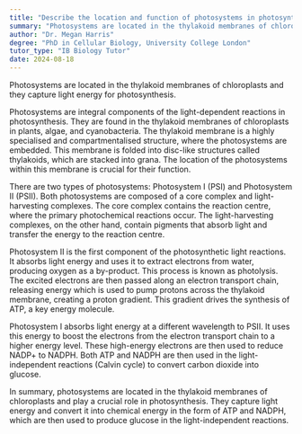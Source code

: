 ```yaml
---
title: "Describe the location and function of photosystems in photosynthesis"
summary: "Photosystems are located in the thylakoid membranes of chloroplasts and they capture light energy for photosynthesis."
author: "Dr. Megan Harris"
degree: "PhD in Cellular Biology, University College London"
tutor_type: "IB Biology Tutor"
date: 2024-08-18
---
```


Photosystems are located in the thylakoid membranes of chloroplasts and they capture light energy for photosynthesis.

Photosystems are integral components of the light-dependent reactions in photosynthesis. They are found in the thylakoid membranes of chloroplasts in plants, algae, and cyanobacteria. The thylakoid membrane is a highly specialised and compartmentalised structure, where the photosystems are embedded. This membrane is folded into disc-like structures called thylakoids, which are stacked into grana. The location of the photosystems within this membrane is crucial for their function.

There are two types of photosystems: Photosystem I (PSI) and Photosystem II (PSII). Both photosystems are composed of a core complex and light-harvesting complexes. The core complex contains the reaction centre, where the primary photochemical reactions occur. The light-harvesting complexes, on the other hand, contain pigments that absorb light and transfer the energy to the reaction centre.

Photosystem II is the first component of the photosynthetic light reactions. It absorbs light energy and uses it to extract electrons from water, producing oxygen as a by-product. This process is known as photolysis. The excited electrons are then passed along an electron transport chain, releasing energy which is used to pump protons across the thylakoid membrane, creating a proton gradient. This gradient drives the synthesis of ATP, a key energy molecule.

Photosystem I absorbs light energy at a different wavelength to PSII. It uses this energy to boost the electrons from the electron transport chain to a higher energy level. These high-energy electrons are then used to reduce NADP+ to NADPH. Both ATP and NADPH are then used in the light-independent reactions (Calvin cycle) to convert carbon dioxide into glucose.

In summary, photosystems are located in the thylakoid membranes of chloroplasts and play a crucial role in photosynthesis. They capture light energy and convert it into chemical energy in the form of ATP and NADPH, which are then used to produce glucose in the light-independent reactions.
    